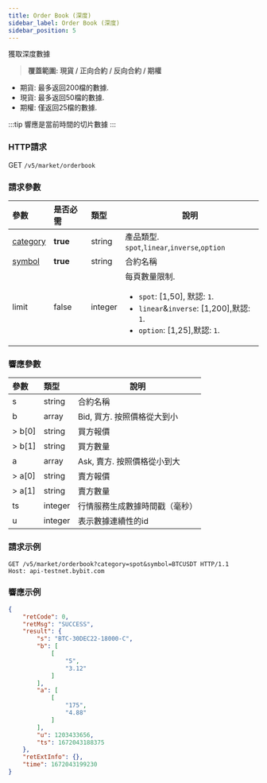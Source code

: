```yaml
---
title: Order Book (深度)
sidebar_label: Order Book (深度)
sidebar_position: 5
---
```


獲取深度數據
> **覆蓋範圍: 現貨 / 正向合約 / 反向合約 / 期權**

* 期貨: 最多返回200檔的數據.
* 現貨: 最多返回50檔的數據.
* 期權: 僅返回25檔的數據.

:::tip
響應是當前時間的切片數據
:::

### HTTP請求
GET `/v5/market/orderbook`

### 請求參數
| 參數 | 是否必需 | 類型 | 說明|
|:----- |:-------|:-----|------ |
|[category](../enum#category) |**true** |string |產品類型. `spot`,`linear`,`inverse`,`option` |
|[symbol](../enum#symbol) |**true** |string |合約名稱|
|limit |false |integer |每頁數量限制.<ul><li>`spot`: [1,50], 默認: `1`.</li><li>`linear`&`inverse`: [1,200],默認: `1`.</li><li>`option`: [1,25],默認: `1`.</li></ul>|

### 響應參數
| 參數 | 類型 | 說明|
|:----- |:-----|----- |
|s |string |合約名稱 |
|b |array |Bid, 買方. 按照價格從大到小 |
|> b[0] |string |買方報價 |
|> b[1] |string |買方數量 |
|a |array |Ask, 賣方. 按照價格從小到大 |
|> a[0] |string |賣方報價 |
|> a[1] |string |賣方數量 |
|ts |integer |行情服務生成數據時間戳（毫秒） |
|u |integer |表示數據連續性的id |

### 請求示例

```http
GET /v5/market/orderbook?category=spot&symbol=BTCUSDT HTTP/1.1
Host: api-testnet.bybit.com
```

### 響應示例

```json
{
    "retCode": 0,
    "retMsg": "SUCCESS",
    "result": {
        "s": "BTC-30DEC22-18000-C",
        "b": [
            [
                "5",
                "3.12"
            ]
        ],
        "a": [
            [
                "175",
                "4.88"
            ]
        ],
        "u": 1203433656,
        "ts": 1672043188375
    },
    "retExtInfo": {},
    "time": 1672043199230
}
```
